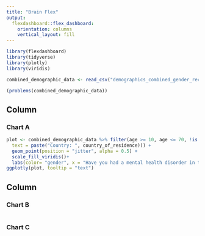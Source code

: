 ```yaml
---
title: "Brain Flex"
output: 
  flexdashboard::flex_dashboard:
    orientation: columns
    vertical_layout: fill
---
```


```r
library(flexdashboard)
library(tidyverse)
library(plotly)
library(viridis)

combined_demographic_data <- read_csv("demographics_combined_gender_recode.csv", col_types = cols())

(problems(combined_demographic_data))

```

Column {data-width=650}
-----------------------------------------------------------------------

### Chart A

```r

plot <- combined_demographic_data %>% filter(age >= 10, age <= 70, !is.na(had_mhd_past)) %>% ggplot( aes(x = had_mhd_past , y = age, color = gender_recode,
  text = paste("Country: ", country_of_residence))) +
  geom_point(position = "jitter", alpha = 0.5) +
  scale_fill_viridis()+ 
  labs(color= "gender", x = "Have you had a mental health disorder in the past?")
ggplotly(plot, tooltip = "text")


```

Column {data-width=350}
-----------------------------------------------------------------------

### Chart B

```r


```

### Chart C

```r

```

